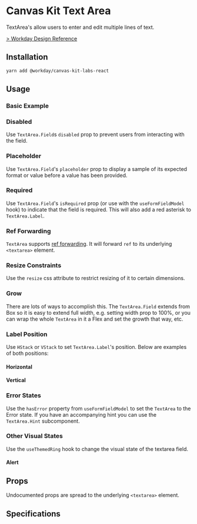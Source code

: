 


<Meta title="Labs/Inputs/Text Area/React" component={TextArea} />

# Canvas Kit Text Area

TextArea's allow users to enter and edit multiple lines of text.

[> Workday Design Reference](https://design.workday.com/components/inputs/text-area)

## Installation

```sh
yarn add @workday/canvas-kit-labs-react
```

## Usage

### Basic Example

<ExampleCodeBlock code={Basic} />

### Disabled

Use `TextArea.Field`s `disabled` prop to prevent users from interacting with the field.

<ExampleCodeBlock code={Disabled} />

### Placeholder

Use `TextArea.Field`'s `placeholder` prop to display a sample of its expected format or value before
a value has been provided.

<ExampleCodeBlock code={Placeholder} />

### Required

Use `TextArea.Field`'s `isRequired` prop (or use with the `useFormFieldModel` hook) to indicate that
the field is required. This will also add a red asterisk to `TextArea.Label`.

<ExampleCodeBlock code={Required} />

### Ref Forwarding

`TextArea` supports [ref forwarding](https://reactjs.org/docs/forwarding-refs.html). It will forward
`ref` to its underlying `<textarea>` element.

<ExampleCodeBlock code={RefForwarding} />

### Resize Constraints

Use the `resize` css attribute to restrict resizing of it to certain dimensions.

<ExampleCodeBlock code={ResizeConstraints} />

### Grow

There are lots of ways to accomplish this. The `TextArea.Field` extends from Box so it is easy to
extend full width, e.g. setting width prop to 100%, or you can wrap the whole `TextArea` in it a
Flex and set the growth that way, etc.

<ExampleCodeBlock code={Grow} />

### Label Position

Use `HStack` or `VStack` to set `TextArea.Label`'s position. Below are examples of both positions:

#### Horizontal

<ExampleCodeBlock code={LabelPositionHorizontal} />

#### Vertical

<ExampleCodeBlock code={LabelPositionVertical} />

### Error States

Use the `hasError` property from `useFormFieldModel` to set the `TextArea` to the Error state. If
you have an accompanying hint you can use the `TextArea.Hint` subcomponent.

<ExampleCodeBlock code={Error} />

### Other Visual States

Use the `useThemedRing` hook to change the visual state of the textarea field.

#### Alert

<ExampleCodeBlock code={Alert} />

## Props

Undocumented props are spread to the underlying `<textarea>` element.

<ArgsTable of={TextArea} />

## Specifications

<Specifications file="TextArea.spec.ts" name="Text Area" />

